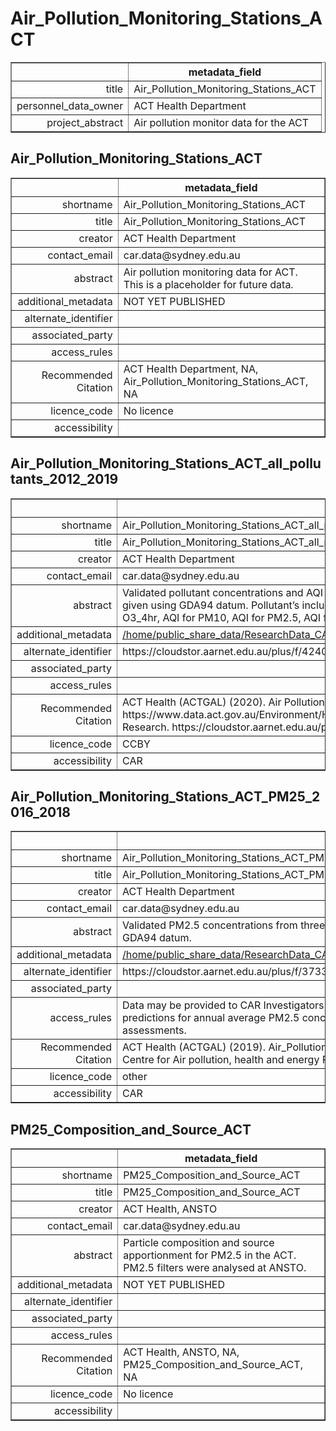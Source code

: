 Air_Pollution_Monitoring_Stations_ACT
===
<!-- html table generated in R 3.6.0 by xtable 1.8-4 package -->
<!-- Fri May 22 19:14:01 2020 -->
<table border=1>
<tr> <th>  </th> <th> metadata_field </th>  </tr>
  <tr> <td align="right"> title </td> <td> Air_Pollution_Monitoring_Stations_ACT </td> </tr>
  <tr> <td align="right"> personnel_data_owner </td> <td> ACT Health Department </td> </tr>
  <tr> <td align="right"> project_abstract </td> <td> Air pollution monitor data for the ACT </td> </tr>
   </table>



Air_Pollution_Monitoring_Stations_ACT
---
<!-- html table generated in R 3.6.0 by xtable 1.8-4 package -->
<!-- Fri May 22 19:14:01 2020 -->
<table border=1>
<tr> <th>  </th> <th> metadata_field </th>  </tr>
  <tr> <td align="right"> shortname </td> <td> Air_Pollution_Monitoring_Stations_ACT </td> </tr>
  <tr> <td align="right"> title </td> <td> Air_Pollution_Monitoring_Stations_ACT </td> </tr>
  <tr> <td align="right"> creator </td> <td> ACT Health Department </td> </tr>
  <tr> <td align="right"> contact_email </td> <td> car.data@sydney.edu.au </td> </tr>
  <tr> <td align="right"> abstract </td> <td> Air pollution monitoring data for ACT. This is a placeholder for future data. </td> </tr>
  <tr> <td align="right"> additional_metadata </td> <td> NOT YET PUBLISHED </td> </tr>
  <tr> <td align="right"> alternate_identifier </td> <td>  </td> </tr>
  <tr> <td align="right"> associated_party </td> <td>  </td> </tr>
  <tr> <td align="right"> access_rules </td> <td>  </td> </tr>
  <tr> <td align="right"> Recommended Citation </td> <td> ACT Health Department, NA, Air_Pollution_Monitoring_Stations_ACT, NA </td> </tr>
  <tr> <td align="right"> licence_code </td> <td> No licence </td> </tr>
  <tr> <td align="right"> accessibility </td> <td>  </td> </tr>
   </table>



Air_Pollution_Monitoring_Stations_ACT_all_pollutants_2012_2019
---
<!-- html table generated in R 3.6.0 by xtable 1.8-4 package -->
<!-- Fri May 22 19:14:01 2020 -->
<table border=1>
<tr> <th>  </th> <th> metadata_field </th>  </tr>
  <tr> <td align="right"> shortname </td> <td> Air_Pollution_Monitoring_Stations_ACT_all_pollutants_2012_2019 </td> </tr>
  <tr> <td align="right"> title </td> <td> Air_Pollution_Monitoring_Stations_ACT_all_pollutants_2012_2019 </td> </tr>
  <tr> <td align="right"> creator </td> <td> ACT Health Department </td> </tr>
  <tr> <td align="right"> contact_email </td> <td> car.data@sydney.edu.au </td> </tr>
  <tr> <td align="right"> abstract </td> <td> Validated pollutant concentrations and AQI data from three air pollution monitors (Civic, Florey and Monash) in the ACT for 2012-2019 time period. Station locations are given using GDA94 datum. Pollutant's included are NO2, O3 Hourly, O3 4 hourly, CO hourly, PM10 hourly, PM2.5 hourly, AQI for CO, AQI for NO2, AQI for O3_1hr, AQI for O3_4hr, AQI for PM10, AQI for PM2.5, AQI for the Site.  |  </td> </tr>
  <tr> <td align="right"> additional_metadata </td> <td> <a href = "/home/public_share_data/ResearchData_CAR/Environment_General/Air_Pollution_Monitoring_Stations_ACT/Air_Pollution_Monitoring_Stations_ACT_all_pollutants_2012_2019" target = "_blank">/home/public_share_data/ResearchData_CAR/Environment_General/Air_Pollution_Monitoring_Stations_ACT/Air_Pollution_Monitoring_Stations_ACT_all_pollutants_2012_2019</a> </td> </tr>
  <tr> <td align="right"> alternate_identifier </td> <td> https://cloudstor.aarnet.edu.au/plus/f/4240915917 </td> </tr>
  <tr> <td align="right"> associated_party </td> <td>  </td> </tr>
  <tr> <td align="right"> access_rules </td> <td>  </td> </tr>
  <tr> <td align="right"> Recommended Citation </td> <td> ACT Health (ACTGAL) (2020). Air Pollution Monitoring Stations ACT all pollutants 2012-2019. As downloaded from ACT Health (ACTGAL), https://www.data.act.gov.au/Environment/Hourly-Air-Quality-Monitoring/yube-fkv2 [accessed 2020-03-20]. Retrieved from Centre for Air pollution, health and energy Research. https://cloudstor.aarnet.edu.au/plus/f/4240915917 </td> </tr>
  <tr> <td align="right"> licence_code </td> <td> CCBY </td> </tr>
  <tr> <td align="right"> accessibility </td> <td> CAR </td> </tr>
   </table>



Air_Pollution_Monitoring_Stations_ACT_PM25_2016_2018
---
<!-- html table generated in R 3.6.0 by xtable 1.8-4 package -->
<!-- Fri May 22 19:14:01 2020 -->
<table border=1>
<tr> <th>  </th> <th> metadata_field </th>  </tr>
  <tr> <td align="right"> shortname </td> <td> Air_Pollution_Monitoring_Stations_ACT_PM25_2016_2018 </td> </tr>
  <tr> <td align="right"> title </td> <td> Air_Pollution_Monitoring_Stations_ACT_PM25_2016_2018 </td> </tr>
  <tr> <td align="right"> creator </td> <td> ACT Health Department </td> </tr>
  <tr> <td align="right"> contact_email </td> <td> car.data@sydney.edu.au </td> </tr>
  <tr> <td align="right"> abstract </td> <td> Validated PM2.5 concentrations from three air pollution monitors (Civic, Florey and Monash) in the ACT for 2016-2018 time period. Station locations are given using GDA94 datum. </td> </tr>
  <tr> <td align="right"> additional_metadata </td> <td> <a href = "/home/public_share_data/ResearchData_CAR/Environment_General/Air_Pollution_Monitoring_Stations_ACT/Air_Pollution_Monitoring_Stations_ACT_PM25_2016_2018" target = "_blank">/home/public_share_data/ResearchData_CAR/Environment_General/Air_Pollution_Monitoring_Stations_ACT/Air_Pollution_Monitoring_Stations_ACT_PM25_2016_2018</a> </td> </tr>
  <tr> <td align="right"> alternate_identifier </td> <td> https://cloudstor.aarnet.edu.au/plus/f/3733141779 </td> </tr>
  <tr> <td align="right"> associated_party </td> <td>  </td> </tr>
  <tr> <td align="right"> access_rules </td> <td> Data may be provided to CAR Investigators for the following purposes: progress methods in assessing population exposure to PM2.5 in the ACT; undertake spatial predictions for annual average PM2.5 concentrations, later progressing to monthly or daily level predictions; conducting epidemiology studies and health impact assessments. </td> </tr>
  <tr> <td align="right"> Recommended Citation </td> <td> ACT Health (ACTGAL) (2019). Air_Pollution_Monitoring_Stations_ACT_PM25_2016_2018. As provided by ACT Health (ACTGAL) on 5 August 2019. Retrieved from Centre for Air pollution, health and energy Research. https://cloudstor.aarnet.edu.au/plus/f/3733141779 </td> </tr>
  <tr> <td align="right"> licence_code </td> <td> other </td> </tr>
  <tr> <td align="right"> accessibility </td> <td> CAR </td> </tr>
   </table>



PM25_Composition_and_Source_ACT
---
<!-- html table generated in R 3.6.0 by xtable 1.8-4 package -->
<!-- Fri May 22 19:14:01 2020 -->
<table border=1>
<tr> <th>  </th> <th> metadata_field </th>  </tr>
  <tr> <td align="right"> shortname </td> <td> PM25_Composition_and_Source_ACT </td> </tr>
  <tr> <td align="right"> title </td> <td> PM25_Composition_and_Source_ACT </td> </tr>
  <tr> <td align="right"> creator </td> <td> ACT Health, ANSTO </td> </tr>
  <tr> <td align="right"> contact_email </td> <td> car.data@sydney.edu.au </td> </tr>
  <tr> <td align="right"> abstract </td> <td> Particle composition and source apportionment for PM2.5 in the ACT. PM2.5 filters were analysed at ANSTO. </td> </tr>
  <tr> <td align="right"> additional_metadata </td> <td> NOT YET PUBLISHED </td> </tr>
  <tr> <td align="right"> alternate_identifier </td> <td>  </td> </tr>
  <tr> <td align="right"> associated_party </td> <td>  </td> </tr>
  <tr> <td align="right"> access_rules </td> <td>  </td> </tr>
  <tr> <td align="right"> Recommended Citation </td> <td> ACT Health, ANSTO, NA, PM25_Composition_and_Source_ACT, NA </td> </tr>
  <tr> <td align="right"> licence_code </td> <td> No licence </td> </tr>
  <tr> <td align="right"> accessibility </td> <td>  </td> </tr>
   </table>


